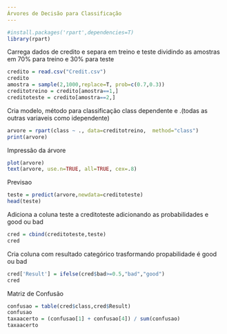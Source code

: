 ---
Árvores de Decisão para Classificação
---

```{r}
#install.packages('rpart',dependencies=T)
library(rpart)
```
Carrega dados de credito e separa em treino e teste 
dividindo as amostras em 70% para treino e 30% para teste 
```{r}
credito = read.csv("Credit.csv")
credito
amostra = sample(2,1000,replace=T, prob=c(0.7,0.3))
creditotreino = credito[amostra==1,]
creditoteste = credito[amostra==2,]
```
Cria modelo, método para classificação
class dependente e .(todas as outras variaveis como idependente)
```{r}
arvore = rpart(class ~ ., data=creditotreino,  method="class")
print(arvore)
```
Impressão da árvore
```{r}
plot(arvore)
text(arvore, use.n=TRUE, all=TRUE, cex=.8)
```
Previsao
```{r}
teste = predict(arvore,newdata=creditoteste)
head(teste)
```
Adiciona a coluna teste a creditoteste
adicionando as probabilidades e good ou bad

```{r}
cred = cbind(creditoteste,teste)
cred
```
Cria coluna com resultado categórico
trasformando propabilidade é good ou bad 
```{r}
cred['Result'] = ifelse(cred$bad>=0.5,"bad","good")
cred
```
Matriz de Confusão
```{r}
confusao = table(cred$class,cred$Result)
confusao
taxaacerto = (confusao[1] + confusao[4]) / sum(confusao)
taxaacerto
```


